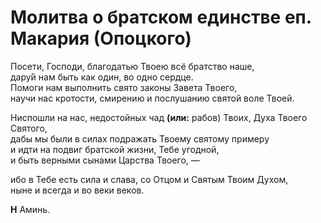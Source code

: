 # Молитва о братском единстве еп. Макария (Опоцкого)

Посети, Господи, благодатью Твоею всё братство наше,  
дару́й нам быть как один, во одно сердце.  
Помоги нам выполнить свято законы Завета Твоего,  
научи нас кротости, смирению и послушанию святой воле Твоей.

Ниспошли на нас, недостойных чад **(или:** рабов<R>)</R> Твоих, Духа Твоего Святого,  
дабы мы были в силах подражать Твоему святому примеру  
и идти на подвиг братской жизни, Тебе угодной,  
и быть верными сынами Царства Твоего, —

ибо в Тебе есть сила и слава, со Отцом и Святым Твоим Духом,  
ныне и всегда и во веки веков.

**Н** Аминь.
